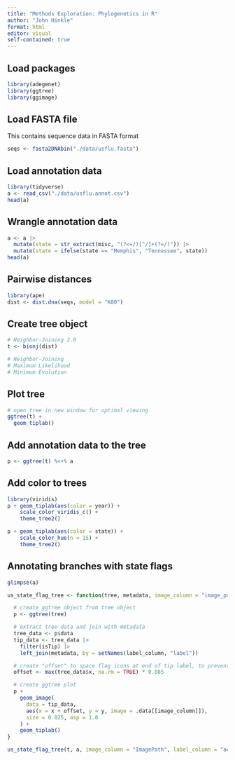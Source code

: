 ```yaml
---
title: "Methods Exploration: Phylogenetics in R"
author: "John Hinkle"
format: html
editor: visual
self-contained: true
---
```


## Load packages

```r
library(adegenet)
library(ggtree)
library(ggimage)
```

## Load FASTA file

This contains sequence data in FASTA format

```r
seqs <- fasta2DNAbin("./data/usflu.fasta")
```

## Load annotation data

```r
library(tidyverse)
a <- read_csv("./data/usflu.annot.csv")
head(a)
```

## Wrangle annotation data

```r
a <- a |>
  mutate(state = str_extract(misc, "(?<=/)[^/]+(?=/)")) |>
  mutate(state = ifelse(state == "Memphis", "Tennessee", state))
head(a)
```

## Pairwise distances

```r
library(ape)
dist <- dist.dna(seqs, model = "K80")
```

## Create tree object

```r
# Neighbor-Joining 2.0
t <- bionj(dist)

# Neighbor-Joining
# Maximum Likelihood
# Minimum Evolution
```

## Plot tree

```r
# open tree in new window for optimal viewing
ggtree(t) +
  geom_tiplab()
```

## Add annotation data to the tree

```r
p <- ggtree(t) %<+% a
```

## Add color to trees

```r
library(viridis)
p + geom_tiplab(aes(color = year)) +
    scale_color_viridis_c() +
    theme_tree2()
```

```r
p + geom_tiplab(aes(color = state)) +
    scale_color_hue(n = 15) +
    theme_tree2()
```

## Annotating branches with state flags

```r
glimpse(a)
```

```r
us_state_flag_tree <- function(tree, metadata, image_column = "image_path", label_column = "label") {

  # create ggtree object from tree object
  p <- ggtree(tree)

  # extract tree data and join with metadata
  tree_data <- p$data
  tip_data <- tree_data |>
    filter(isTip) |>
    left_join(metadata, by = setNames(label_column, "label"))

  # create "offset" to space flag icons at end of tip label, to prevent overlap
  offset <- max(tree_data$x, na.rm = TRUE) * 0.085

  # create ggtree plot
  p +
    geom_image(
      data = tip_data,
      aes(x = x + offset, y = y, image = .data[[image_column]]),
      size = 0.025, asp = 1.0
    ) +
    geom_tiplab()
}

us_state_flag_tree(t, a, image_column = "ImagePath", label_column = "accession")
```
